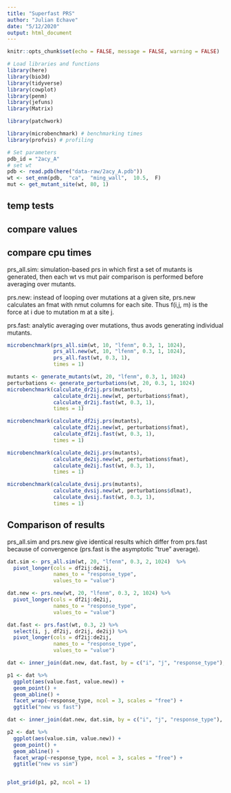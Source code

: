 ```yaml
---
title: "Superfast PRS"
author: "Julian Echave"
date: "5/12/2020"
output: html_document
---
```


```r
knitr::opts_chunk$set(echo = FALSE, message = FALSE, warning = FALSE)
```


```r
# Load libraries and functions
library(here)
library(bio3d)
library(tidyverse)
library(cowplot)
library(penm)
library(jefuns)
library(Matrix)

library(patchwork)

library(microbenchmark) # benchmarking times
library(profvis) # profiling
```

```r
# Set parameters
pdb_id = "2acy_A"
# set wt
pdb <- read.pdb(here("data-raw/2acy_A.pdb"))
wt <- set_enm(pdb,  "ca",  "ming_wall",  10.5,  F)
mut <- get_mutant_site(wt, 80, 1)
```


## temp tests





## compare values






## compare cpu times

prs_all.sim: simulation-based prs in which first a set of mutants is generated, then each wt vs mut pair comparison is performed before averaging over mutants.

prs.new:  instead of looping over mutations at a given site, prs.new calculates an fmat with nmut columns for each site. Thus f(i,j, m) is the force at i due to mutation m at a site j.

prs.fast: analytic averaging over mutations, thus avods generating individual mutants.



```r
microbenchmark(prs_all.sim(wt, 10, "lfenm", 0.3, 1, 1024),
               prs_all.new(wt, 10, "lfenm", 0.3, 1, 1024),
               prs_all.fast(wt, 0.3, 1),
               times = 1)
```


```r
mutants <- generate_mutants(wt, 20, "lfenm", 0.3, 1, 1024)
perturbations <- generate_perturbations(wt, 20, 0.3, 1, 1024)
microbenchmark(calculate_dr2ij.prs(mutants),
               calculate_dr2ij.new(wt, perturbations$fmat),
               calculate_dr2ij.fast(wt, 0.3, 1),
               times = 1)
```
```r

microbenchmark(calculate_df2ij.prs(mutants),
               calculate_df2ij.new(wt, perturbations$fmat),
               calculate_df2ij.fast(wt, 0.3, 1),
               times = 1)
```
```r
microbenchmark(calculate_de2ij.prs(mutants),
               calculate_de2ij.new(wt, perturbations$fmat),
               calculate_de2ij.fast(wt, 0.3, 1),
               times = 1)
```

```r
microbenchmark(calculate_dvsij.prs(mutants),
               calculate_dvsij.new(wt, perturbations$dlmat),
               calculate_dvsij.fast(wt, 0.3, 1),
               times = 1)
```

## Comparison of results

prs_all.sim and prs.new give identical results which differ from prs.fast because of convergence (prs.fast is the asymptotic "true" average).



```r
dat.sim <- prs_all.sim(wt, 20, "lfenm", 0.3, 2, 1024)  %>%
  pivot_longer(cols = df2ij:de2ij,
               names_to = "response_type",
               values_to = "value")

dat.new <- prs.new(wt, 20, "lfenm", 0.3, 2, 1024) %>%
  pivot_longer(cols = df2ij:de2ij,
               names_to = "response_type",
               values_to = "value")

dat.fast <- prs.fast(wt, 0.3, 2) %>%
  select(i, j, df2ij, dr2ij, de2ij) %>%
  pivot_longer(cols = df2ij:de2ij,
               names_to = "response_type",
               values_to = "value")

dat <- inner_join(dat.new, dat.fast, by = c("i", "j", "response_type"), suffix = c(".new", ".fast"))

p1 <- dat %>%
  ggplot(aes(value.fast, value.new)) +
  geom_point() +
  geom_abline() +
  facet_wrap(~response_type, ncol = 3, scales = "free") +
  ggtitle("new vs fast")

dat <- inner_join(dat.new, dat.sim, by = c("i", "j", "response_type"), suffix = c(".new", ".sim"))

p2 <- dat %>%
  ggplot(aes(value.sim, value.new)) +
  geom_point() +
  geom_abline() +
  facet_wrap(~response_type, ncol = 3, scales = "free") +
  ggtitle("new vs sim")


plot_grid(p1, p2, ncol = 1)



```
